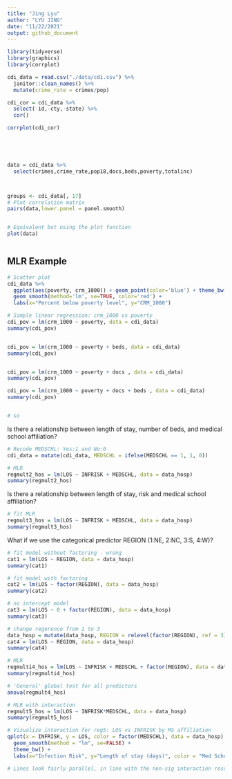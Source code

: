 ```yaml
---
title: "Jing Lyu"
author: "LYU JING"
date: "11/22/2021"
output: github_document
---
```


```r
library(tidyverse)
library(graphics)
library(corrplot)
```

```r






cdi_data = read.csv("./data/cdi.csv") %>%
  janitor::clean_names() %>%
  mutate(crime_rate = crimes/pop)

cdi_cor = cdi_data %>%
  select(-id,-cty,-state) %>%
  cor() 

corrplot(cdi_cor)



  
```

```r


data = cdi_data %>% 
  select(crimes,crime_rate,pop18,docs,beds,poverty,totalinc)



groups <- cdi_data[, 17] 
# Plot correlation matrix
pairs(data,lower.panel = panel.smooth)


# Equivalent but using the plot function
plot(data) 
```
```r

```

## MLR Example

```r


# Scatter plot 
cdi_data %>% 
  ggplot(aes(poverty, crm_1000)) + geom_point(color='blue') + theme_bw(base_size=20) +
  geom_smooth(method='lm', se=TRUE, color='red') +
  labs(x="Percent below poverty level", y="CRM_1000")

# Simple linear regression: crm_1000 vs poverty
cdi_pov = lm(crm_1000 ~ poverty, data = cdi_data)
summary(cdi_pov)


cdi_pov = lm(crm_1000 ~ poverty + beds, data = cdi_data)
summary(cdi_pov)


cdi_pov = lm(crm_1000 ~ poverty + docs , data = cdi_data)
summary(cdi_pov)

cdi_pov = lm(crm_1000 ~ poverty + docs + beds , data = cdi_data)
summary(cdi_pov)


# so
```

Is there a relationship between length of stay, number of beds, and medical school affiliation?

```r
# Recode MEDSCHL: Yes:1 and No:0
cdi_data = mutate(cdi_data, MEDSCHL = ifelse(MEDSCHL == 1, 1, 0))

# MLR
regmult2_hos = lm(LOS ~ INFRISK + MEDSCHL, data = data_hosp)
summary(regmult2_hos)

```

Is there a relationship between length of stay, risk and medical school affiliation?

```r
# fit MLR
regmult3_hos = lm(LOS ~ INFRISK + MEDSCHL, data = data_hosp)
summary(regmult3_hos)

```


What if we use the categorical predictor REGION (1:NE, 2:NC, 3:S, 4:W)?

```r
# fit model without factoring - wrong
cat1 = lm(LOS ~ REGION, data = data_hosp)
summary(cat1)

# fit model with factoring 
cat2 = lm(LOS ~ factor(REGION), data = data_hosp)
summary(cat2)

# no intercept model
cat3 = lm(LOS ~ 0 + factor(REGION), data = data_hosp)
summary(cat3)

# change regerence from 1 to 3
data_hosp = mutate(data_hosp, REGION = relevel(factor(REGION), ref = 3))
cat4 = lm(LOS ~ REGION, data = data_hosp)
summary(cat4)

```

```r
# MLR
regmulti4_hos = lm(LOS ~ INFRISK + MEDSCHL + factor(REGION), data = data_hosp)
summary(regmulti4_hos)

# 'General' global test for all predictors
anova(regmult4_hos)

# MLR with interaction
regmult5_hos = lm(LOS ~ INFRISK*MEDSCHL, data = data_hosp)
summary(regmult5_hos)

# Vizualize interaction for reg5: LOS vs INFRISK by MS affiliation
qplot(x = INFRISK, y = LOS, color = factor(MEDSCHL), data = data_hosp) +
  geom_smooth(method = "lm", se=FALSE) +
  theme_bw() +
  labs(x="Infection Risk", y="Length of stay (days)", color = "Med School") 

# Lines look fairly parallel, in line with the non-sig interaction result.


```



